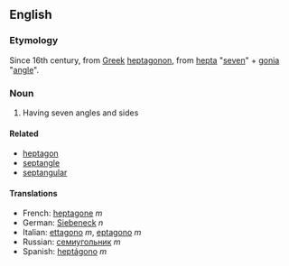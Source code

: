 ==English==
===Etymology===
Since 16th century, from [[Greek]] [[heptagonon]], from [[hepta]] "[[seven]]"  + [[gonia]] "[[angle]]".
===Noun===
#Having seven angles and sides
====Related====
*[[heptagon]]
*[[septangle]]
*[[septangular]]
====Translations====
*French: [[heptagone]] ''m''
*German: [[Siebeneck]] ''n''
*Italian: [[ettagono]] ''m'', [[eptagono]] ''m''
*Russian: [[семиугольник]] ''m''
*Spanish: [[heptágono]] ''m''